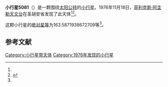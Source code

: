 {{Infobox planet
| bgcolour = #FFFFC0
| name = 5081 Sanguin
| symbol = 
| image = 
| caption = 
| discovery = yes
| discovery_ref = 
| discoverer = [[菲利克斯·阿圭勒天文台|菲利克斯·阿圭勒天文台]]
| discovery_site = [[圣胡安省|圣胡安省]] 
| discovered = 1976年11月18日
| designations = yes
| mp_name = 
| named_after = 
| alt_names = 1976 WC1/ 1968 HD1 / 1989 JN
| mp_category = [[主带小行星|主带小行星]]
| orbit_ref = <ref name="a">[http://ssd.jpl.nasa.gov/sbdb.cgi?sstr=5081 5081 Sanguin] {{Wayback|url=http://ssd.jpl.nasa.gov/sbdb.cgi?sstr=5081 |date=20170113043453 }}，小行星數據庫瀏覽器（JPL Small-Body Database Browser）－[[美国国家航空航天局|美国国家航空航天局]]喷气推进实验室</ref>
| epoch = 2456400.5 (2013年4月18日更新)
| aphelion = {{convert|2.581915991174155|AU|km|3|abbr=on|lk=out}}
| perihelion = {{convert|2.055687438900064|AU|km|3|abbr=on}}
| semimajor = {{convert|2.31880171503711|AU|km|3|abbr=on}}
| eccentricity = 0.113469933
| period = 1289.715283 [[日|日]]<br />3.53[[儒略年|儒略年]]
| avg_speed = 
| inclination = 13.19594273807969
| asc_node = 83.30228825909026
| mean_anomaly = 
| arg_peri = 163.5871938672709
| satellites = 
| physical_characteristics = yes
| dimensions = 
| mass = 
| density = 
| surface_grav = 
| escape_velocity = 
| sidereal_day = 
| axial_tilt = 
| pole_ecliptic_lat = 
| pole_ecliptic_lon = 
| albedo = 
| temperatures= 
| temp_name1 = 
| mean_temp_1 = 
| max_temp_1 = 
| temp_name2 = 
| max_temp_2 = 
| spectral_type = 
| abs_magnitude = 163.5871938672709
}}

'''小行星5081'''（{{lang-en|5081 Sanguin}}）是一颗围绕[[太阳|太阳]][[公转|公转]]的[[小行星|小行星]]。1976年11月18日，[[菲利克斯·阿圭勒天文台|菲利克斯·阿圭勒天文台]]在圣胡安省发现了此天体<ref name="a" /><ref>{{cite news|title=小行星列表|url=http://cfa-www.harvard.edu/iau/lists/NumberedMPs.txt|accessdate=2013-07-08|newspaper=哈佛大学|archive-date=2008-05-17|archive-url=https://web.archive.org/web/20080517010638/http://cfa-www.harvard.edu/iau/lists/NumberedMPs.txt|dead-url=no}}</ref>。

这颗小行星的[[绝对星等|绝对星等]]为163.5871938672709等<ref name="a" />。

==参考文献==
{{reflist}}
{{Minor Planet Number|[[小行星5080|小行星5080]]|[[小行星5082|小行星5082]]}}

{{小天体}}

[[Category:小行星带天体|Category:小行星带天体]]
[[Category:1976年发现的小行星|Category:1976年发现的小行星]]

{{asteroid-stub}}